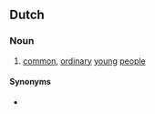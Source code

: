 ==Dutch==

===Noun===
{{nl-noun|head={{l|nl|johnny}}{{l|nl|'s}} {{l|nl|en}} {{l|nl|marina}}'s|p|-|johnny'tjes en mariaatjes}}

# {{context|Flemish|pejorative|lang=nl}} [[common]], [[ordinary]] [[young]] [[people]]

====Synonyms====
* {{l|nl|sjonnies en anita's}}